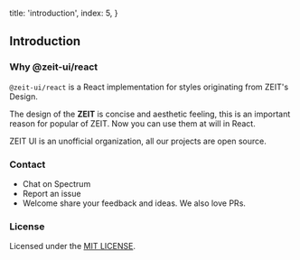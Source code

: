 
  title: 'introduction',
  index: 5,
}

## Introduction

### Why @zeit-ui/react

`@zeit-ui/react` is a React implementation for <Link rel="nofollow" target="_blank" pure href="https://github.com/zeit-ui/zeit-style">styles</Link>
originating from <Link rel="nofollow" target="_blank" pure href="https://zeit.co/design">ZEIT's Design</Link>.

The design of the **ZEIT** is concise and aesthetic feeling, this is an important reason for popular of ZEIT.
Now you can use them at will in React.

ZEIT UI is an unofficial organization, all our projects are open source.

<Spacer y={3} />

### Contact

- <Link pure color target="_blank" rel="nofollow" href="https://spectrum.chat/zeit-ui/general?tab=posts">Chat on Spectrum</Link>
- <Link pure color target="_blank" rel="nofollow" href="https://github.com/zeit-ui/react/issues/new">Report an issue</Link>
- Welcome share your feedback and ideas. We also love PRs.

<Spacer y={3} />

### License

Licensed under the [MIT LICENSE](https://github.com/zeit-ui/react/blob/master/LICENSE).

